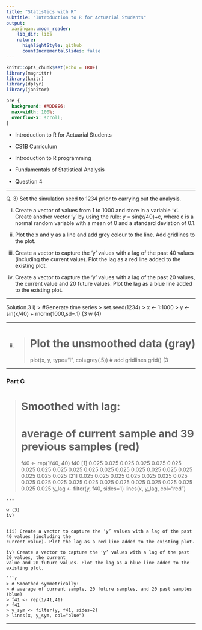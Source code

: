 ```yaml
---
title: "Statistics with R"
subtitle: "Introduction to R for Actuarial Students"
output:
  xaringan::moon_reader:
    lib_dir: libs
    nature:
      highlightStyle: github
      countIncrementalSlides: false
---
```


```r
knitr::opts_chunk$set(echo = TRUE)
library(magrittr)
library(knitr)
library(dplyr)
library(janitor)


```

```css
pre {
  background: #ADD8E6;
  max-width: 100%;
  overflow-x: scroll;
}
```

* Introduction to R for Actuarial Students

* CS1B Curriculum

* Introduction to R programming
* Fundamentals of Statistical Analysis

* Question 4

---

Q. 3) Set the simulation seed to 1234 prior to carrying out the analysis.

i) Create a vector of values from 1 to 1000 and store in a variable ‘x’. Create another 
vector ‘y’ by using the rule: y = sin(x/40)+ε, where ε is a normal random variable with 
a mean of 0 and a standard deviation of 0.1. 

ii) Plot the x and y as a line and add grey colour to the line. Add gridlines to the plot. 

iii) Create a vector to capture the ‘y’ values with a lag of the past 40 values (including the 
current value). Plot the lag as a red line added to the existing plot. 

iv) Create a vector to capture the ‘y’ values with a lag of the past 20 values, the current 
value and 20 future values. Plot the lag as a blue line added to the existing plot. 

---

Solution.3
i)
> #Generate time series
> set.seed(1234)
> x <- 1:1000
> y <- sin(x/40) + rnorm(1000,sd=.1) (3 
w (4)

---

ii)
> # Plot the unsmoothed data (gray)
> plot(x, y, type="l", col=grey(.5))
> # add gridlines
> grid() 
(3 

---

### Part C
> # Smoothed with lag:
> # average of current sample and 39 previous samples (red)
> f40 <- rep(1/40, 40)
> f40
[1] 0.025 0.025 0.025 0.025 0.025 0.025 0.025 0.025 0.025 0.025 0.025 0.025 0.025 0.025 0.025 0.025 
0.025 0.025 0.025 0.025
[21] 0.025 0.025 0.025 0.025 0.025 0.025 0.025 0.025 0.025 0.025 0.025 0.025 0.025 0.025 0.025 
0.025 0.025 0.025 0.025 0.025
> y_lag <- filter(y, f40, sides=1)
> lines(x, y_lag, col="red") 
```
---

w (3)
iv)


iii) Create a vector to capture the ‘y’ values with a lag of the past 40 values (including the 
current value). Plot the lag as a red line added to the existing plot. 

iv) Create a vector to capture the ‘y’ values with a lag of the past 20 values, the current 
value and 20 future values. Plot the lag as a blue line added to the existing plot. 

```r
> # Smoothed symmetrically:
> # average of current sample, 20 future samples, and 20 past samples (blue)
> f41 <- rep(1/41,41)
> f41
> y_sym <- filter(y, f41, sides=2)
> lines(x, y_sym, col="blue") 

```

---
